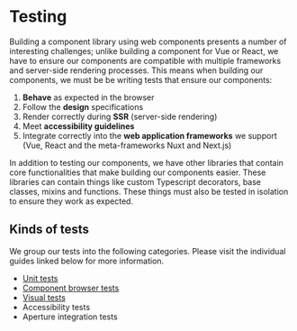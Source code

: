 
<Meta title="Contribution/Testing/Overview" />

# Testing

Building a component library using web components presents a number of interesting challenges;
unlike building a component for Vue or React, we have to ensure our components
are compatible with multiple frameworks and server-side rendering processes. This means when
building our components, we must be be writing tests that ensure our components:

1. **Behave** as expected in the browser
2. Follow the **design** specifications
3. Render correctly during **SSR** (server-side rendering)
4. Meet **accessibility guidelines**
5. Integrate correctly into the **web application frameworks** we support (Vue, React and the meta-frameworks Nuxt and Next.js)

In addition to testing our components, we have other libraries that contain core functionalities that make building our components easier.
These libraries can contain things like custom Typescript decorators, base classes, mixins and functions. These things must also be tested in isolation
to ensure they work as expected.

## Kinds of tests

We group our tests into the following categories. Please visit the individual guides linked below for more information.

- [Unit tests](?path=/docs/contribution-testing-unit-tests--docs)
- [Component browser tests](?path=/docs/contribution-testing-browser-tests--docs)
- [Visual tests](?path=/docs/contribution-testing-visual-tests--docs)
- Accessibility tests
- Aperture integration tests

